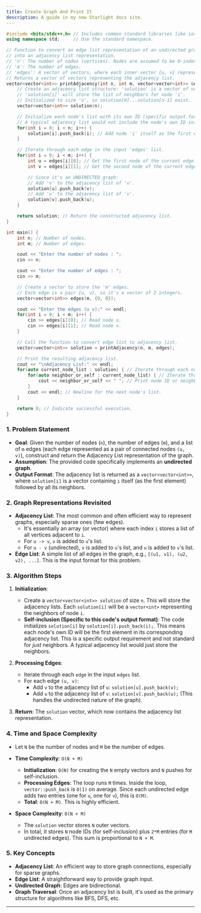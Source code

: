 ```yaml
---
title: Create Graph And Print It
description: A guide in my new Starlight docs site.
---
```


```cpp
#include <bits/stdc++.h> // Includes common standard libraries like iostream, vector.
using namespace std;     // Use the standard namespace.

// Function to convert an edge list representation of an undirected graph
// into an adjacency list representation.
// 'n': The number of nodes (vertices). Nodes are assumed to be 0-indexed to n-1.
// 'm': The number of edges.
// 'edges': A vector of vectors, where each inner vector {u, v} represents an edge between u and v.
// Returns a vector of vectors representing the adjacency list.
vector<vector<int>> printAdjacency(int n, int m, vector<vector<int>> &edges) {
    // Create an adjacency list structure: 'solution' is a vector of vectors.
    // 'solution[i]' will store the list of neighbors for node 'i'.
    // Initialized to size 'n', so solution[0]...solution[n-1] exist.
    vector<vector<int>> solution(n);

    // Initialize each node's list with its own ID (specific output format requirement).
    // A typical adjacency list would not include the node's own ID initially.
    for(int i = 0; i < n; i++) {
        solution[i].push_back(i); // Add node 'i' itself as the first element in its list.
    }

    // Iterate through each edge in the input 'edges' list.
    for(int i = 0; i < m; i++) {
        int u = edges[i][0]; // Get the first node of the current edge.
        int v = edges[i][1]; // Get the second node of the current edge.

        // Since it's an UNDIRECTED graph:
        // Add 'v' to the adjacency list of 'u'.
        solution[u].push_back(v);
        // Add 'u' to the adjacency list of 'v'.
        solution[v].push_back(u);
    }

    return solution; // Return the constructed adjacency list.
}

int main() {
    int n; // Number of nodes.
    int m; // Number of edges.

    cout << "Enter the number of nodes : ";
    cin >> n;

    cout << "Enter the number of edges : ";
    cin >> m;

    // Create a vector to store the 'm' edges.
    // Each edge is a pair {u, v}, so it's a vector of 2 integers.
    vector<vector<int>> edges(m, {0, 0});

    cout << "Enter the edges (u v):" << endl;
    for(int i = 0; i < m; i++) {
        cin >> edges[i][0]; // Read node u.
        cin >> edges[i][1]; // Read node v.
    }

    // Call the function to convert edge list to adjacency list.
    vector<vector<int>> solution = printAdjacency(n, m, edges);

    // Print the resulting adjacency list.
    cout << "\nAdjacency List:" << endl;
    for(auto current_node_list : solution) { // Iterate through each node's adjacency list.
        for(auto neighbor_or_self : current_node_list) { // Iterate through elements in that list.
            cout << neighbor_or_self << " "; // Print node ID or neighbor ID.
        }
        cout << endl; // Newline for the next node's list.
    }

    return 0; // Indicate successful execution.
}
```


### 1\. Problem Statement

  * **Goal**: Given the number of nodes (`n`), the number of edges (`m`), and a list of `m` edges (each edge represented as a pair of connected nodes `(u, v)`), construct and return the Adjacency List representation of the graph.
  * **Assumption**: The provided code specifically implements an **undirected graph**.
  * **Output Format**: The adjacency list is returned as a `vector<vector<int>>`, where `solution[i]` is a vector containing `i` itself (as the first element) followed by all its neighbors.

### 2\. Graph Representations Revisited

  * **Adjacency List**: The most common and often efficient way to represent graphs, especially sparse ones (few edges).
      * It's essentially an array (or vector) where each index `i` stores a list of all vertices adjacent to `i`.
      * For `u -> v`, `v` is added to `u`'s list.
      * For `u - v` (undirected), `v` is added to `u`'s list, and `u` is added to `v`'s list.
  * **Edge List**: A simple list of all edges in the graph, e.g., `[(u1, v1), (u2, v2), ...]`. This is the input format for this problem.

### 3\. Algorithm Steps

1.  **Initialization**:

      * Create a `vector<vector<int>> solution` of size `n`. This will store the adjacency lists. Each `solution[i]` will be a `vector<int>` representing the neighbors of node `i`.
      * **Self-inclusion (Specific to this code's output format)**: The code initializes `solution[i]` by `solution[i].push_back(i);`. This means each node's own ID will be the first element in its corresponding adjacency list. This is a specific output requirement and not standard for *just* neighbors. A typical adjacency list would just store the neighbors.

2.  **Processing Edges**:

      * Iterate through each `edge` in the input `edges` list.
      * For each edge `(u, v)`:
          * Add `v` to the adjacency list of `u`: `solution[u].push_back(v);`
          * Add `u` to the adjacency list of `v`: `solution[v].push_back(u);` (This handles the undirected nature of the graph).

3.  **Return**: The `solution` vector, which now contains the adjacency list representation.

### 4\. Time and Space Complexity

  * Let `N` be the number of nodes and `M` be the number of edges.

  * **Time Complexity**: `O(N + M)`

      * **Initialization**: `O(N)` for creating the `N` empty vectors and `N` pushes for self-inclusion.
      * **Processing Edges**: The loop runs `M` times. Inside the loop, `vector::push_back` is `O(1)` on average. Since each undirected edge adds two entries (one for `u`, one for `v`), this is `O(M)`.
      * **Total**: `O(N + M)`. This is highly efficient.

  * **Space Complexity**: `O(N + M)`

      * The `solution` vector stores `N` outer vectors.
      * In total, it stores `N` node IDs (for self-inclusion) plus `2*M` entries (for `M` undirected edges). This sum is proportional to `N + M`.

### 5\. Key Concepts

  * **Adjacency List**: An efficient way to store graph connections, especially for sparse graphs.
  * **Edge List**: A straightforward way to provide graph input.
  * **Undirected Graph**: Edges are bidirectional.
  * **Graph Traversal**: Once an adjacency list is built, it's used as the primary structure for algorithms like BFS, DFS, etc.

-----


